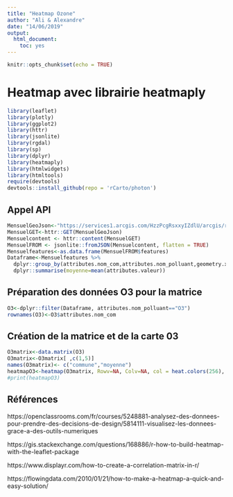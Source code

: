 ---
title: "Heatmap Ozone"
author: "Ali & Alexandre"
date: "14/06/2019"
output: 
  html_document: 
    toc: yes
---

```{r setup, include=FALSE}
knitr::opts_chunk$set(echo = TRUE)
```

# Heatmap avec librairie heatmaply
```{r Librairies, message=FALSE, warning=FALSE}
library(leaflet)
library(plotly)
library(ggplot2)
library(httr)
library(jsonlite)
library(rgdal)
library(sp)
library(dplyr)
library(heatmaply)
library(htmlwidgets)
library(htmltools)
require(devtools)
devtools::install_github(repo = 'rCarto/photon')
```


## Appel API
```{r Appel API, message=FALSE, warning=FALSE}
MensuelGeoJson<-"https://services1.arcgis.com/HzzPcgRsxxyIZdlU/arcgis/rest/services/mes_centre_val_de_loire_mensuel_poll_princ_1/FeatureServer/0/query?where=1%3D1&outFields=*&outSR=4326&f=json"
MensuelGET<-httr::GET(MensuelGeoJson) 
Mensuelcontent <- httr::content(MensuelGET)
MensuelFROM <- jsonlite::fromJSON(Mensuelcontent, flatten = TRUE)
Mensuelfeatures<-as.data.frame(MensuelFROM$features)
Dataframe<-Mensuelfeatures %>%
  dplyr::group_by(attributes.nom_com,attributes.nom_polluant,geometry.x,geometry.y) %>%
  dplyr::summarise(moyenne=mean(attributes.valeur))
```


## Préparation des données O3 pour la matrice
```{r Preparation matrice, message=FALSE, warning=FALSE}
O3<-dplyr::filter(Dataframe, attributes.nom_polluant=="O3")
rownames(O3)<-O3$attributes.nom_com

```


## Création de la matrice et de la carte 03
```{r Creation carte, warning=FALSE}
O3matrix<-data.matrix(O3)
O3matrix<-O3matrix[ ,c(1,5)]
names(O3matrix)<- c("commune","moyenne")
heatmapO3<-heatmap(O3matrix, Rowv=NA, Colv=NA, col = heat.colors(256), scale="column", margins=c(5,10))
#print(heatmapO3)
```
## Références

https://openclassrooms.com/fr/courses/5248881-analysez-des-donnees-pour-prendre-des-decisions-de-design/5814111-visualisez-les-donnees-grace-a-des-outils-numeriques

https://gis.stackexchange.com/questions/168886/r-how-to-build-heatmap-with-the-leaflet-package

https://www.displayr.com/how-to-create-a-correlation-matrix-in-r/

https://flowingdata.com/2010/01/21/how-to-make-a-heatmap-a-quick-and-easy-solution/
